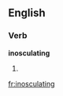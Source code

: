 ==English==

===Verb===
'''inosculating'''

# {{present participle of|inosculate}}

[[fr:inosculating]]